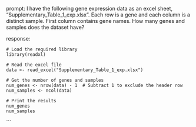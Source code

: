 prompt:
I have the following gene expression data as an excel sheet,  "Supplementary_Table_1_exp.xlsx". Each row is a gene and each column is a distinct sample. First column contains gene names. How many genes and samples does the dataset have?

response:
```
# Load the required library
library(readxl)

# Read the excel file
data <- read_excel("Supplementary_Table_1_exp.xlsx")

# Get the number of genes and samples
num_genes <- nrow(data) - 1  # Subtract 1 to exclude the header row
num_samples <- ncol(data)

# Print the results
num_genes
num_samples
```
```

